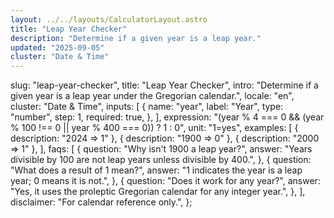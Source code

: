 ```yaml
---
layout: ../../layouts/CalculatorLayout.astro
title: "Leap Year Checker"
description: "Determine if a given year is a leap year."
updated: "2025-09-05"
cluster: "Date & Time"
---
```



  slug: "leap-year-checker",
  title: "Leap Year Checker",
  intro:
    "Determine if a given year is a leap year under the Gregorian calendar.",
  locale: "en",
  cluster: "Date & Time",
  inputs: [
    {
      name: "year",
      label: "Year",
      type: "number",
      step: 1,
      required: true,
    },
  ],
  expression:
    "(year % 4 === 0 && (year % 100 !== 0 || year % 400 === 0)) ? 1 : 0",
  unit: "1=yes",
  examples: [
    { description: "2024 ⇒ 1" },
    { description: "1900 ⇒ 0" },
    { description: "2000 ⇒ 1" },
  ],
  faqs: [
    {
      question: "Why isn't 1900 a leap year?",
      answer:
        "Years divisible by 100 are not leap years unless divisible by 400.",
    },
    {
      question: "What does a result of 1 mean?",
      answer: "1 indicates the year is a leap year; 0 means it is not.",
    },
    {
      question: "Does it work for any year?",
      answer:
        "Yes, it uses the proleptic Gregorian calendar for any integer year.",
    },
  ],
  disclaimer: "For calendar reference only.",
};

<Calculator schema={schema} />
